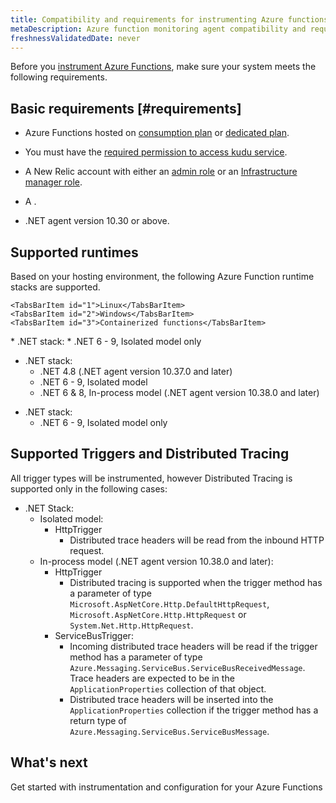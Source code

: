 ```yaml
---
title: Compatibility and requirements for instrumenting Azure functions 
metaDescription: Azure function monitoring agent compatibility and requirements.
freshnessValidatedDate: never
---
```


Before you [instrument Azure Functions](/docs/serverless-function-monitoring/aws-lambda-monitoring/instrument-lambda-function/configure-serverless-aws-monitoring), make sure your system meets the following requirements.

## Basic requirements [#requirements]


* Azure Functions hosted on [consumption plan](https://learn.microsoft.com/en-us/azure/azure-functions/consumption-plan) or [dedicated plan](https://learn.microsoft.com/en-us/azure/azure-functions/dedicated-plan).

* You must have the [required permission to access kudu service](https://learn.microsoft.com/en-us/azure/app-service/resources-kudu#access-kudu-for-your-app). 

* A New Relic account with either an [admin role](/docs/accounts/original-accounts-billing/original-users-roles/users-roles-original-user-model/#roles) or an [Infrastructure manager role](/docs/accounts/original-accounts-billing/original-users-roles/users-roles-original-user-model#add-on).

* A <InlinePopover type="userKey" />.

* .NET agent version 10.30 or above.

## Supported runtimes

Based on your hosting environment, the following Azure Function runtime stacks are supported.

<Tabs>
  <TabsBar>

    <TabsBarItem id="1">Linux</TabsBarItem>
    <TabsBarItem id="2">Windows</TabsBarItem>
    <TabsBarItem id="3">Containerized functions</TabsBarItem>

  </TabsBar>
  <TabsPages>
  

<TabsPageItem id="1">
* .NET stack: 
  * .NET 6 - 9, Isolated model only

</TabsPageItem>


<TabsPageItem id="2">

* .NET stack: 
  * .NET 4.8 (.NET agent version 10.37.0 and later)
  * .NET 6 - 9, Isolated model
  * .NET 6 & 8, In-process model (.NET agent version 10.38.0 and later)

</TabsPageItem>

<TabsPageItem id="3">

* .NET stack: 
  * .NET 6 - 9, Isolated model only

</TabsPageItem>

</TabsPages>

</Tabs>

## Supported Triggers and Distributed Tracing

All trigger types will be instrumented, however Distributed Tracing is supported only in the following cases:

* .NET Stack:
  * Isolated model:
    * HttpTrigger 
      * Distributed trace headers will be read from the inbound HTTP request.
  * In-process model (.NET agent version 10.38.0 and later): 
    * HttpTrigger
      * Distributed tracing is supported when the trigger method has a parameter of type `Microsoft.AspNetCore.Http.DefaultHttpRequest`, `Microsoft.AspNetCore.Http.HttpRequest` or `System.Net.Http.HttpRequest`.
    * ServiceBusTrigger:
      * Incoming distributed trace headers will be read if the trigger method has a parameter of type `Azure.Messaging.ServiceBus.ServiceBusReceivedMessage`. Trace headers are expected to be in the `ApplicationProperties` collection of that object.
      * Distributed trace headers will be inserted into the `ApplicationProperties` collection if the trigger method has a return type of `Azure.Messaging.ServiceBus.ServiceBusMessage`.

## What's next

<DocTiles>
  <DocTile title="Install and configure Azure Functions monitoring" path="/docs/serverless-function-monitoring/azure-function-monitoring/install-serverless-azure-monitoring" >Get started with instrumentation and configuration for your Azure Functions</DocTile>
  
</DocTiles>




